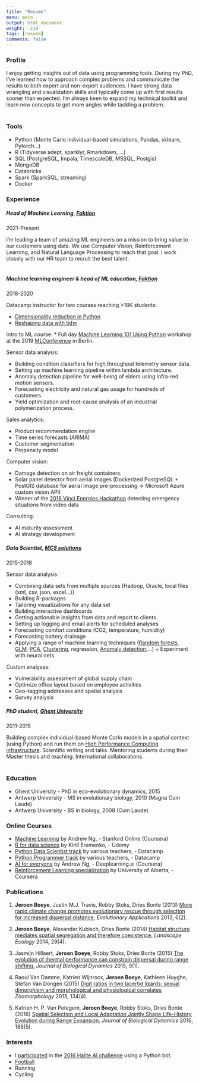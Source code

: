 ```yaml
---
title: "Resume"
menu: main
output: html_document
weight: -210
tags: [resume]
comments: false
---
```


### Profile

I enjoy getting insights out of data using programming tools. During my PhD, I've learned how to approach complex problems and communicate the results to both expert and non-expert audiences. I have strong data wrangling and visualization skills and typically come up with first results sooner than expected. I'm always keen to expand my technical toolkit and learn new concepts to get more angles while tackling a problem.
<br><br>

### Tools

* Python (Monte Carlo individual-based simulations, Pandas, sklearn, Pytorch...)
* R (Tidyverse adept, sparklyr, Rmarkdown, ...)
* SQL (PostgreSQL, Impala, TimescaleDB, MSSQL, Postgis)
* MongoDB
* Databricks
* Spark (SparkSQL, streaming)
* Docker
<br>

### Experience

##### Head of Machine Learning, [Faktion](https://www.faktion.com/)
2021-Present

I'm leading a team of amazing ML engineers on a mission to bring value to our customers using data. We use Computer Vision, Reinforcement Learning, and Natural Language Processing to reach that goal. I work closely with our HR team to recruit the best talent.
<br><br>

##### Machine learning engineer & head of ML education, [Faktion](https://www.faktion.com/)
2018-2020

Datacamp instructor for two courses reaching >18K students:

* [Dimensionality reduction in Python](https://www.datacamp.com/courses/dimensionality-reduction-in-python)
* [Reshaping data with tidyr](https://www.datacamp.com/courses/reshaping-data-with-tidyr)

Intro to ML course:
* Full day [Machine Learning 101 Using Python](https://github.com/jeroenboeye/ml-tutorial) workshop at the 2019 [MLConference](https://mlconference.ai/) in Berlin.

Sensor data analysis:

* Building condition classifiers for high throughput telemetry sensor data.
* Setting up machine learning pipeline within lambda architecture.
* Anomaly detection pipeline for well-being of elders using infra-red motion sensors.
* Forecasting electricity and natural gas usage for hundreds of customers.
* Yield optimization and root-cause analysis of an industrial polymerization process.

Sales analytics:

* Product recommendation engine
* Time series forecasts (ARIMA)
* Customer segmentation
* Propensity model

Computer vision:

* Damage detection on air freight containers.
* Solar panel detector from aerial images (Dockerized PostgreSQL + PostGIS database for aerial image pre-processing -> Microsoft Azure custom vision API)
* Winner of the [2018 Vinci Energies Hackathon](https://www.faction.xyz/human-activity-capturer-and-klassifier-wins-first-prize-at-vinci-energies-hackathon/) detecting emergency situations from video data

Consulting:

* AI maturity assessment 
* AI strategy development
  
##### Data Scientist, [MCS solutions](https://www.mcssolutions.com/)
2015-2018
 
Sensor data analysis:

* Combining data sets from multiple sources (Hadoop, Oracle, local files (xml, csv, json, excel...))
* Building R-packages
* Tailoring visualizations for any data set
* Building interactive dashboards
* Getting actionable insights from data and report to clients
* Setting up logging and email alerts for scheduled analyses
* Forecasting comfort conditions (CO2, temperature, humidity)
* Forecasting battery drainage
* Applying a range of machine learning techniques ([Random forests](https://en.wikipedia.org/wiki/Random_forest), [GLM](https://en.wikipedia.org/wiki/Generalized_linear_model), [PCA](https://en.wikipedia.org/wiki/Principal_component_analysis), [Clustering](https://en.wikipedia.org/wiki/K-means_clustering), regression, [Anomaly detection](https://en.wikipedia.org/wiki/Anomaly_detection),...) + Experiment with neural nets

Custom analyses:

* Vulnerability assessment of global supply chain
* Optimize office layout based on employee activities
* Geo-tagging addresses and spatial analysis
* Survey analysis
  
##### PhD student, [Ghent University](http://www.ecology.ugent.be/terec/)
2011-2015
 
Building complex individual-based Monte Carlo models in a spatial context (using Python) and run them on [High Performance Computing infrastructure](https://www.ugent.be/hpc/en). Scientific writing and talks. Mentoring students during their Master thesis and teaching. International collaborations.
<br><br>

### Education

* Ghent University - PhD in eco-evolutionary dynamics, 2015
* Antwerp University - MS in evolutionary biology, 2010 (Magna Cum Laude)
* Antwerp University - BS in biology, 2008 (Cum Laude)
  
### Online Courses

* [Machine Learning](/files/Coursera_machine_learning.pdf) by Andrew Ng, - Stanford Online (Coursera)
* [R for data science](/figs/udemy_R_data_science.jpg) by Kirill Eremenko, - Udemy
* [Python Data Scientist track](https://www.datacamp.com/statement-of-accomplishment/track/44a5321ee748768340d8691ca3964cf9bf11eedc) by various teachers, - Datacamp
* [Python Programmer track](https://www.datacamp.com/statement-of-accomplishment/track/2f4f712243746878e61b9fd60e6bcb695b205ac0) by various teachers, - Datacamp
* [AI for everyone](https://www.coursera.org/account/accomplishments/verify/2MQG95D545NY) by Andrew Ng, - Deeplearning.ai (Coursera)
* [Reinforcement Learning specialization](https://www.coursera.org/account/accomplishments/specialization/UUAXXX9DGD5Q) by University of Alberta, - Coursera
  
### Publications

1. **Jeroen Boeye**, Justin M.J. Travis, Robby Stoks, Dries Bonte (2013) [More rapid climate change promotes evolutionary rescue through selection for increased dispersal distance.](http://onlinelibrary.wiley.com/doi/10.1111/eva.12004/full) *Evolutionary Applications* 2013, 6(2).

2. **Jeroen Boeye**, Alexander Kubisch, Dries Bonte (2014) [Habitat structure mediates spatial segregation and therefore coexistence.](https://link.springer.com/article/10.1007/s10980-014-0010-6) *Landscape Ecology* 2014, 29(4).

3. Jasmijn Hillaert, **Jeroen Boeye**, Robby Stoks, Dries Bonte (2015) [The evolution of thermal performance can constrain dispersal during range shifting.](http://www.tandfonline.com/doi/abs/10.1080/17513758.2015.1078503) *Journal of Biological Dynamics* 2015, 9(1).

4. Raoul Van Damme, Katrien Wijnrocx, **Jeroen Boeye**, Kathleen Huyghe, Stefan Van Dongen (2015) [Digit ratios in two lacertid lizards: sexual dimorphism and morphological and physiological correlates](https://link.springer.com/article/10.1007/s00435-015-0275-6) *Zoomorphology* 2015, 134(4).

5. Katrien H. P. Van Petegem, **Jeroen Boeye**, Robby Stoks, Dries Bonte (2016) [Spatial Selection and Local Adaptation Jointly Shape Life-History Evolution during Range Expansion.](http://www.journals.uchicago.edu/doi/abs/10.1086/688666#fn2) *Journal of Biological Dynamics* 2016, 188(5).
  
### Interests

* I [participated](https://2016.halite.io/user.php?userID=4991) in the [2016 Halite AI challenge](https://2016.halite.io/index.php) using a Python bot.
* [Football](/figs/football.jpg)
* Running
* Cycling

